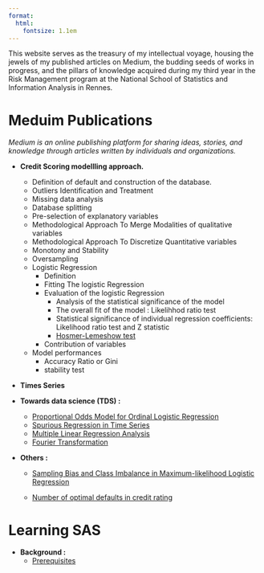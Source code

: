 ```yaml
---
format: 
  html: 
    fontsize: 1.1em
---
```


<div class="box">

This website serves as the treasury of my intellectual voyage, housing the jewels of my published articles on Medium, the budding seeds of works in progress, and the pillars of knowledge acquired during my third year in the Risk Management program at the National School of Statistics and Information Analysis in Rennes.

</div>

# Meduim Publications

*Medium is an online publishing platform for sharing ideas, stories, and knowledge through articles written by individuals and organizations.*

- **Credit Scoring modellling approach.**
    - Definition of default and construction of the database.
    - Outliers Identification and Treatment
    - Missing data analysis
    - Database splitting
    - Pre-selection of explanatory variables
    - Methodological Approach To Merge Modalities of qualitative variables
    - Methodological Approach To Discretize Quantitative variables
    - Monotony and Stability
    - Oversampling
    - Logistic Regression
        - Definition
        - Fitting The logistic Regression
        - Evaluation of the logistic Regression
            - Analysis of the statistical significance of the model
            - The overall fit of the model : Likelihhod ratio test
            - Statistical significance of individual regression coefficients: Likelihood ratio test and Z statistic
            - <a href = "Meduim/RegressionLogistique/HosmerL.qmd" target="_self">Hosmer-Lemeshow test</a>
        - Contribution of variables
    - Model performances
        - Accuracy Ratio or Gini
        - stability test 

- **Times Series**

- **Towards data science (TDS) :**
    - [Proportional Odds Model for Ordinal Logistic Regression](00_tds/proportional_ordinal_regression.qmd) 
    - [Spurious Regression in Time Series](Others/spurious_reg.qmd)
    - [Multiple Linear Regression Analysis](https://towardsdatascience.com/multiple-linear-regression-analysis/multiple-linear-regression-analysis-using-python-1c0f2b7d8e3a)
     - [Fourier Transformation](00_tds/fourrier_transformation.qmd)

- **Others :**
    - [Sampling Bias and Class Imbalance in Maximum-likelihood Logistic Regression](Meduim/RegressionLogistique/bias_sample.qmd)

    - [Number of optimal defaults in credit rating](Others/number_obs_for_model.qmd)
   


# Learning SAS

- **Background :**
    - [Prerequisites](LearningSas/prerequisites.qmd)

